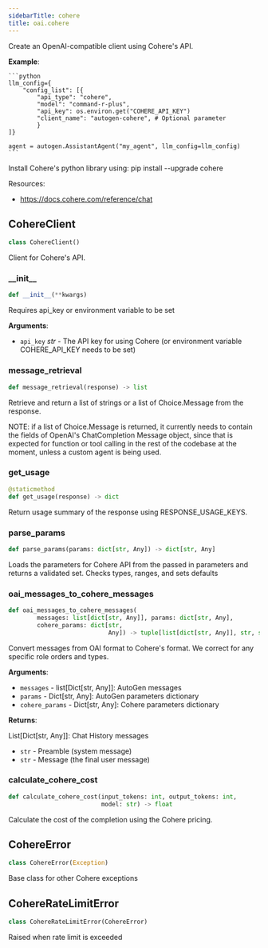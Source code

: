 ```yaml
---
sidebarTitle: cohere
title: oai.cohere
---
```


Create an OpenAI-compatible client using Cohere's API.

**Example**:

    ```python
    llm_config={
        "config_list": [{
            "api_type": "cohere",
            "model": "command-r-plus",
            "api_key": os.environ.get("COHERE_API_KEY")
            "client_name": "autogen-cohere", # Optional parameter
            }
    ]}

    agent = autogen.AssistantAgent("my_agent", llm_config=llm_config)
    ```
  
  Install Cohere's python library using: pip install --upgrade cohere
  
  Resources:
  - https://docs.cohere.com/reference/chat

## CohereClient

```python
class CohereClient()
```

Client for Cohere's API.

### \_\_init\_\_

```python
def __init__(**kwargs)
```

Requires api_key or environment variable to be set

**Arguments**:

- `api_key` _str_ - The API key for using Cohere (or environment variable COHERE_API_KEY needs to be set)

### message\_retrieval

```python
def message_retrieval(response) -> list
```

Retrieve and return a list of strings or a list of Choice.Message from the response.

NOTE: if a list of Choice.Message is returned, it currently needs to contain the fields of OpenAI's ChatCompletion Message object,
since that is expected for function or tool calling in the rest of the codebase at the moment, unless a custom agent is being used.

### get\_usage

```python
@staticmethod
def get_usage(response) -> dict
```

Return usage summary of the response using RESPONSE_USAGE_KEYS.

### parse\_params

```python
def parse_params(params: dict[str, Any]) -> dict[str, Any]
```

Loads the parameters for Cohere API from the passed in parameters and returns a validated set. Checks types, ranges, and sets defaults

### oai\_messages\_to\_cohere\_messages

```python
def oai_messages_to_cohere_messages(
        messages: list[dict[str, Any]], params: dict[str, Any],
        cohere_params: dict[str,
                            Any]) -> tuple[list[dict[str, Any]], str, str]
```

Convert messages from OAI format to Cohere's format.
We correct for any specific role orders and types.

**Arguments**:

- `messages` - list[Dict[str, Any]]: AutoGen messages
- `params` - Dict[str, Any]:         AutoGen parameters dictionary
- `cohere_params` - Dict[str, Any]:  Cohere parameters dictionary
  

**Returns**:

  List[Dict[str, Any]]:   Chat History messages
- `str` - Preamble (system message)
- `str` - Message (the final user message)

### calculate\_cohere\_cost

```python
def calculate_cohere_cost(input_tokens: int, output_tokens: int,
                          model: str) -> float
```

Calculate the cost of the completion using the Cohere pricing.

## CohereError

```python
class CohereError(Exception)
```

Base class for other Cohere exceptions

## CohereRateLimitError

```python
class CohereRateLimitError(CohereError)
```

Raised when rate limit is exceeded

